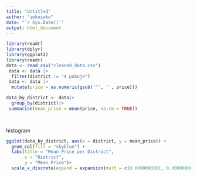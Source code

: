 ```yaml
---
title: "Untitled"
author: "iwkoiwko"
date: "`r Sys.Date()`"
output: html_document
---
```

```r
library(readr)
library(dplyr)
library(ggplot2)
library(readr)
data <- read_csv("cleaned_data.csv")
 data <- data |>
  filter(district != "4 pokoje")
 data <- data |>
  mutate(price = as.numeric(gsub('"', '', price)))
```

```r
data_by_district <- data|>
  group_by(district)|>
 summarise(mean_price = mean(price, na.rm = TRUE))

  
```

histogram
```r
ggplot(data_by_district, aes(x = district, y = mean_price)) +
  geom_col(fill = "skyblue") +
  labs(title = "Mean Price per District",
       x = "District",
       y = "Mean Price")+
  scale_x_discrete(expand = expansion(mult = c(0.0000000001, 0.0000000001)))
```



